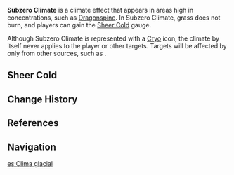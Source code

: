 {{Status Infobox
|type     = Climates
|type2    = Ley Line Disorders
|area     = Dragonspine
|region   = Mondstadt
|domain   = Peak of Vindagnyr
|domain2  = Spiral Abyss
|effect   = 
* Characters in Subzero Climate will continuously accumulate [[Sheer Cold]]. When Sheer Cold reaches its limit, they will start losing HP.
* Bonfires and other sources of heat will diminish Sheer Cold.
* Certain conditions like Snowstorms and actions like swimming will accelerate Sheer Cold's accumulation.
|image    = Subzero Climate.png
}}
'''Subzero Climate''' is a climate effect that appears in areas high in {{Cryo}} concentrations, such as [[Dragonspine]]. In Subzero Climate, grass does not burn, and players can gain the [[Sheer Cold]] gauge.

Although Subzero Climate is represented with a [[Cryo]] icon, the climate by itself never applies {{Cryo}} to the player or other targets. Targets will be affected by {{Cryo}} only from other sources, such as {{Color|Cryo DMG}}.

==Sheer Cold==
{{Transclude|section=1|Sheer Cold|sheercold}}

==Change History==
{{Change History|1.2}}

==References==
{{Reflist}}

==Navigation==
{{Exploration Navbox}}

[[es:Clima glacial]]